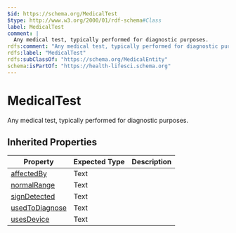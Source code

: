 ```yaml
---
$id: https://schema.org/MedicalTest
$type: http://www.w3.org/2000/01/rdf-schema#Class
label: MedicalTest
comment: |
  Any medical test, typically performed for diagnostic purposes.
rdfs:comment: "Any medical test, typically performed for diagnostic purposes."
rdfs:label: "MedicalTest"
rdfs:subClassOf: "https://schema.org/MedicalEntity"
schema:isPartOf: "https://health-lifesci.schema.org"
---
```


# MedicalTest

Any medical test, typically performed for diagnostic purposes.

## Inherited Properties

| Property | Expected Type | Description |
| --- | --- | --- |
| [affectedBy](https://schema.org/affectedBy) | Text |  |
| [normalRange](https://schema.org/normalRange) | Text |  |
| [signDetected](https://schema.org/signDetected) | Text |  |
| [usedToDiagnose](https://schema.org/usedToDiagnose) | Text |  |
| [usesDevice](https://schema.org/usesDevice) | Text |  |
